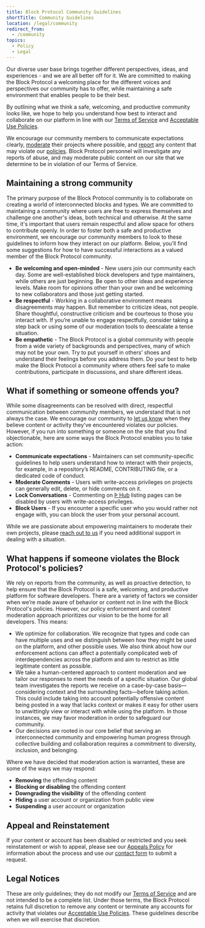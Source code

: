 ```yaml
---
title: Block Protocol Community Guidelines
shortTitle: Community Guidelines
location: /legal/community
redirect_from:
  - /community
topics:
  - Policy
  - Legal
---
```


Our diverse user base brings together different perspectives, ideas, and experiences - and we are all better off for it. We are committed to making the Block Protocol a welcoming place for the different voices and perspectives our community has to offer, while maintaining a safe environment that enables people to be their best.

By outlining what we think a safe, welcoming, and productive community looks like, we hope to help you understand how best to interact and collaborate on our platform in line with our [Terms of Service](/legal/terms) and [Acceptable Use Policies](/legal/acceptable-use).

We encourage our community members to communicate expectations clearly, [moderate](#what-if-something-or-someone-offends-you) their projects where possible, and [report](/legal/acceptable-use/reports) any content that may violate our [policies](/legal/terms). Block Protocol personnel will investigate any reports of abuse, and may moderate public content on our site that we determine to be in violation of our Terms of Service.

## Maintaining a strong community

The primary purpose of the Block Protocol community is to collaborate on creating a world of interconnected blocks and types. We are committed to maintaining a community where users are free to express themselves and challenge one another's ideas, both technical and otherwise. At the same time, it's important that users remain respectful and allow space for others to contribute openly. In order to foster both a safe and productive environment, we encourage our community members to look to these guidelines to inform how they interact on our platform. Below, you’ll find some suggestions for how to have successful interactions as a valued member of the Block Protocol community.

- **Be welcoming and open-minded** - New users join our community each day. Some are well-established block developers and type maintainers, while others are just beginning. Be open to other ideas and experience levels. Make room for opinions other than your own and be welcoming to new collaborators and those just getting started.
- **Be respectful** - Working in a collaborative environment means disagreements may happen. But remember to criticize ideas, not people. Share thoughtful, constructive criticism and be courteous to those you interact with. If you’re unable to engage respectfully, consider taking a step back or using some of our moderation tools to deescalate a tense situation.
- **Be empathetic** - The Block Protocol is a global community with people from a wide variety of backgrounds and perspectives, many of which may not be your own. Try to put yourself in others’ shoes and understand their feelings before you address them. Do your best to help make the Block Protocol a community where others feel safe to make contributions, participate in discussions, and share different ideas.

## What if something or someone offends you?

While some disagreements can be resolved with direct, respectful communication between community members, we understand that is not always the case. We encourage our community to [let us know](/contact) when they believe content or activity they’ve encountered violates our policies. However, if you run into something or someone on the site that you find objectionable, here are some ways the Block Protocol enables you to take action:

- **Communicate expectations** - Maintainers can set community-specific guidelines to help users understand how to interact with their projects, for example, in a repository’s README, CONTRIBUTING file, or a dedicated code of conduct.
- **Moderate Comments** - Users with write-access privileges on projects can generally edit, delete, or hide comments on it.
- **Lock Conversations** - Commenting on [Þ Hub](https://blockprotocol.org/hub) listing pages can be disabled by users with write-access privileges.
- **Block Users** - If you encounter a specific user who you would rather not engage with, you can block the user from your personal account.

While we are passionate about empowering maintainers to moderate their own projects, please [reach out to us](/contact) if you need additional support in dealing with a situation.

## What happens if someone violates the Block Protocol's policies?

We rely on reports from the community, as well as proactive detection, to help ensure that the Block Protocol is a safe, welcoming, and productive platform for software developers. There are a variety of factors we consider when we’re made aware of behavior or content not in line with the Block Protocol's policies. However, our policy enforcement and content moderation approach prioritizes our vision to be the home for all developers. This means:

- We optimize for collaboration. We recognize that types and code can have multiple uses and we distinguish between how they might be used on the platform, and other possible uses. We also think about how our enforcement actions can affect a potentially complicated web of interdependencies across the platform and aim to restrict as little legitimate content as possible.
- We take a human-centered approach to content moderation and we tailor our responses to meet the needs of a specific situation. Our global team investigates the reports we receive on a case-by-case basis—considering context and the surrounding facts—before taking action. This could include taking into account potentially offensive content being posted in a way that lacks context or makes it easy for other users to unwittingly view or interact with while using the platform. In those instances, we may favor moderation in order to safeguard our community.
- Our decisions are rooted in our core belief that serving an interconnected community and empowering human progress through collective building and collaboration requires a commitment to diversity, inclusion, and belonging.

Where we have decided that moderation action is warranted, these are some of the ways we may respond:

- **Removing** the offending content
- **Blocking or disabling** the offending content
- **Downgrading the visibility** of the offending content
- **Hiding** a user account or organization from public view
- **Suspending** a user account or organization

## Appeal and Reinstatement

If your content or account has been disabled or restricted and you seek reinstatement or wish to appeal, please see our [Appeals Policy](/legal/acceptable-use/appeals) for information about the process and use our [contact form](/contact) to submit a request.

## Legal Notices

These are only guidelines; they do not modify our [Terms of Service](/legal/terms) and are not intended to be a complete list. Under those terms, the Block Protocol retains full discretion to remove any content or terminate any accounts for activity that violates our [Acceptable Use Policies](/legal/acceptable-use). These guidelines describe when we will exercise that discretion.
